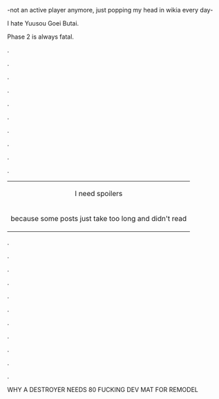 
-not an active player anymore, just popping my head in wikia every day-

I hate Yuusou Goei Butai.

Phase 2 is always fatal.

.

.

.

.

.

.

.

.

.

.

{| class="wikitable mw-collapsible mw-collapsed" style="width:500px;"
|-
|align="center"|I need spoilers
|-
|
because some posts just take too long and didn't read
|}

.

.

.

.

.

.

.

.

.

.

.

WHY A DESTROYER NEEDS 80 FUCKING DEV MAT FOR REMODEL